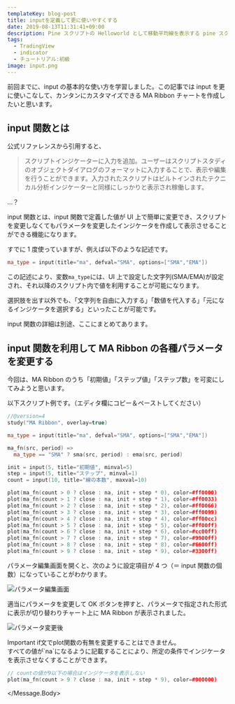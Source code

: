 ```yaml
---
templateKey: blog-post
title: inputを定義して更に使いやすくする
date: 2019-08-13T11:31:41+09:00
description: Pine スクリプトの Helloworld として移動平均線を表示する pine スクリプトを作成したいと思います。
tags:
  - TradingView
  - indicator
  - チュートリアル:初級
image: input.png
---
```


前回までに、input の基本的な使い方を学習しました。この記事では input を更に使いこなして、カンタンにカスタマイズできる MA Ribbon チャートを作成したいと思います。

## input 関数とは

公式リファレンスから引用すると、

> スクリプトインジケーターに入力を追加。ユーザーはスクリプトスタディのオブジェクトダイアログのフォーマットに入力することで、表示や編集を行うことができます。入力されたスクリプトはビルトインされたテクニカル分析インジケーターと同様にしっかりと表示され稼働します。

…？

input 関数とは、input 関数で定義した値が UI 上で簡単に変更でき、スクリプトを変更しなくてもパラメータを変更したインジケータを作成して表示させることができる機能になります。

すでに 1 度使っていますが、例えば以下のような記述です。

```cpp
ma_type = input(title="ma", defval="SMA", options=["SMA","EMA"])
```

この記述により、変数`ma_type`には、UI 上で設定した文字列(SMA/EMA)が設定され、それ以降のスクリプト内で値を利用することが可能になります。

選択肢を出す以外でも、「文字列を自由に入力する」「数値を代入する」「元になるインジケータを選択する」といったことが可能です。

input 関数の詳細は別途、ここにまとめてあります。

## input 関数を利用して MA Ribbon の各種パラメータを変更する

今回は、MA Ribbon のうち「初期値」「ステップ値」「ステップ数」を可変にしてみようと思います。

以下スクリプト例です。（エディタ欄にコピー＆ペーストしてください）

```cpp
//@version=4
study("MA Ribbon", overlay=true)

ma_type = input(title="ma", defval="SMA", options=["SMA","EMA"])

ma_fn(src, period) =>
  ma_type == "SMA" ? sma(src, period) : ema(src, period)

init = input(5, title="初期値", minval=5)
step = input(5, title="ステップ", minval=1)
count = input(10, title="線の本数", maxval=10)

plot(ma_fn(count > 0 ? close : na, init + step * 0), color=#ff0000)
plot(ma_fn(count > 1 ? close : na, init + step * 1), color=#ff0033)
plot(ma_fn(count > 2 ? close : na, init + step * 2), color=#ff0066)
plot(ma_fn(count > 3 ? close : na, init + step * 3), color=#ff0099)
plot(ma_fn(count > 4 ? close : na, init + step * 4), color=#ff00cc)
plot(ma_fn(count > 5 ? close : na, init + step * 5), color=#ff00ff)
plot(ma_fn(count > 6 ? close : na, init + step * 6), color=#cc00ff)
plot(ma_fn(count > 7 ? close : na, init + step * 7), color=#9900ff)
plot(ma_fn(count > 8 ? close : na, init + step * 8), color=#6600ff)
plot(ma_fn(count > 9 ? close : na, init + step * 9), color=#3300ff)
```

パラメータ編集画面を開くと、次のように設定項目が 4 つ（＝ input 関数の個数）になっていることがわかります。

![](./input.png "パラメータ編集画面")

適当にパラメータを変更して OK ボタンを押すと、パラメータで指定された形式に表示が切り替わりチャート上に MA Ribbon が表示されました。

![](./changed.png "パラメータ変更後")

<!--  import Chart from "../../../components/Chart.tsx";

 <Chart
 symbol="NASDAQ:AAPL"
 widgetType="chart"
 chart="mH5of7i1"
 locale="jp"
 autosize
 mobileStatic
 /> -->


<Message color="warning">
  <Message.Header>Important</Message.Header>
  <Message.Body>
if文でplot関数の有無を変更することはできません。<br />
すべての値が`na`になるように記載することにより、所定の条件でインジケータを表示させなくすることができます。

```cpp
// countの値が9以下の場合はインジケータを表示しない
plot(ma_fn(count > 9 ? close : na, init + step * 9), color=#000000)
```

  </Message.Body>
</Message>
